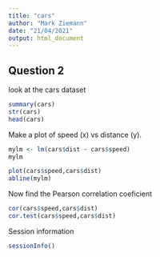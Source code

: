 ```yaml
---
title: "cars"
author: "Mark Ziemann"
date: "21/04/2021"
output: html_document
---
```


## Question 2

look at the cars dataset

```r
summary(cars)
str(cars)
head(cars)
```

Make a plot of speed (x) vs distance (y).

```r

mylm <- lm(cars$dist ~ cars$speed)
mylm

plot(cars$speed,cars$dist)
abline(mylm)

```

Now find the Pearson correlation coeficient

```r

cor(cars$speed,cars$dist)
cor.test(cars$speed,cars$dist)

```

Session information

```r
sessionInfo()
```